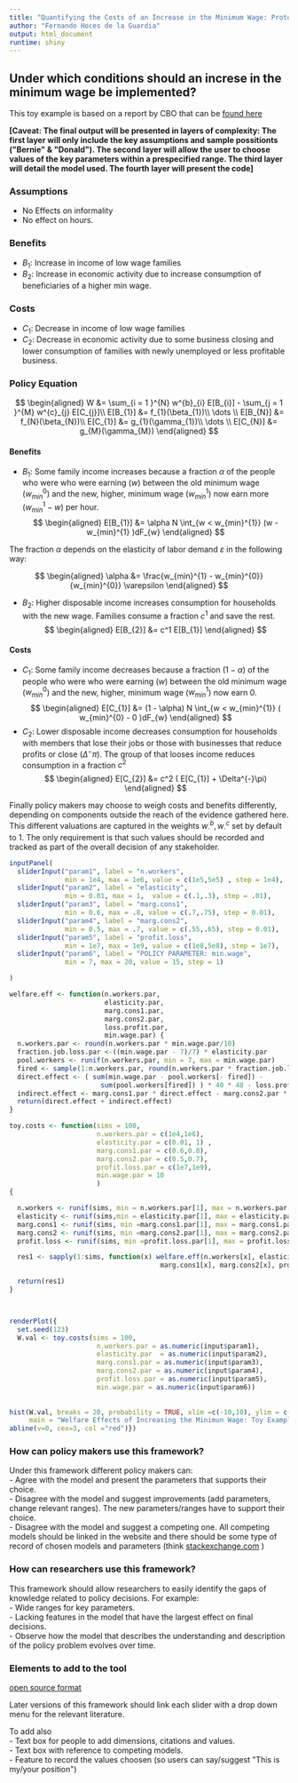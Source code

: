 ```yaml
---
title: "Quantifying the Costs of an Increase in the Minimum Wage: Prototype A Fully Reproducible Exercise [TOY EXAMPLE, NOT REAL DATA: do not cite]"
author: "Fernando Hoces de la Guardia"
output: html_document
runtime: shiny
---
```

## Under which conditions should an increse in the minimum wage be implemented?  

This toy example is based on a report by CBO that can be [found here][link2]   

[link2]: https://www.cbo.gov/sites/default/files/113th-congress-2013-2014/reports/44995-MinimumWage_OneColumn.pdf  


**[Caveat: The final output will be presented in layers of complexity: The first layer will only include the key assumptions and sample possitionts (\"Bernie\"  \&  \"Donald\"). The second layer will allow the user to choose values of the key parameters within a prespecified range. The third layer will detail the model used. The fourth layer will present the code]**

### Assumptions  
 - No Effects on informality
 - No effect on hours. 

### Benefits
 - $B_{1}$: Increase in income of low wage families
 - $B_{2}$: Increase in economic activity due to increase consumption of beneficiaries of a higher min wage. 

### Costs
 - $C_{1}$: Decrease in income of low wage families 
 - $C_{2}$: Decrease in economic activity due to some business closing and lower consumption of families with newly unemployed or less profitable business. 

### Policy Equation

$$
\begin{aligned}
W &= \sum_{i  = 1 }^{N} w^{b}_{i} E[B_{i}] - \sum_{j  = 1 }^{M} w^{c}_{j} E[C_{j}]\\
E[B_{1}] &= f_{1}(\beta_{1})\\
\dots \\
E[B_{N}] &= f_{N}(\beta_{N})\\
E[C_{1}] &= g_{1}(\gamma_{1})\\
\dots \\
E[C_{N}] &= g_{M}(\gamma_{M})
\end{aligned}
$$


#### Benefits
 - $B_{1}$: Some family income increases because a fraction $\alpha$ of the people who were who were earning ($w$) between the old minimum wage ($w_{min}^{0}$) and the new, higher, minimum wage ($w_{min}^{1}$) now earn more ($w_{min}^{1} - w$) per hour. 
$$
\begin{aligned}
E[B_{1}] &= \alpha N \int_{w < w_{min}^{1}} (w  -  w_{min}^{1} )dF_{w}
\end{aligned}
$$

The fraction $\alpha$ depends on the elasticity of labor demand $\varepsilon$ in the following way:

$$
\begin{aligned}
\alpha &= \frac{w_{min}^{1} - w_{min}^{0}}{w_{min}^{0}} \varepsilon
\end{aligned}
$$


 - $B_{2}$: Higher disposable income increases consumption for households with the new wage. Families consume a fraction $c^1$ and save the rest.    
$$
\begin{aligned}
E[B_{2}] &= c^1 E[B_{1}]
\end{aligned}
$$


#### Costs
 - $C_{1}$: Some family income decreases because a fraction $(1 - \alpha)$ of the people who were who were earning ($w$) between the old minimum wage ($w_{min}^{0}$) and the new, higher, minimum wage ($w_{min}^{1}$) now earn 0. 
$$
\begin{aligned}
E[C_{1}] &= (1 - \alpha) N \int_{w < w_{min}^{1}} ( w_{min}^{0} - 0 )dF_{w}
\end{aligned}
$$
 - $C_{2}$: Lower disposable income decreases consumption for households with members that lose their jobs or those with businesses that reduce profits or close ($\Delta^{-}\pi$). The group of that looses income reduces consumption in a fraction $c^2$
$$
\begin{aligned}
E[C_{2}] &= c^2 ( E[C_{1}] + \Delta^{-}\pi)
\end{aligned}
$$


Finally policy makers may choose to weigh costs and benefits differently, depending on components outside the reach of the evidence gathered here. This different valuations are captured in the weights $w^{b}_{\cdot}, w^{c}_{\cdot}$ set by default to 1. The only requirement is that such values should be recorded and tracked as part of the overall decision of any stakeholder. 


```r
inputPanel(
  sliderInput("param1", label = "n.workers",
              min = 1e4, max = 1e6, value = c(1e5,5e5) , step = 1e4), 
  sliderInput("param2", label = "elasticity",
              min = 0.01, max = 1,  value = c(.1,.3), step = .01), 
  sliderInput("param3", label = "marg.cons1",
              min = 0.6, max = .8, value = c(.7,.75), step = 0.01),
  sliderInput("param4", label = "marg.cons2",
              min = 0.5, max = .7, value = c(.55,.65), step = 0.01), 
  sliderInput("param5", label = "profit.loss",
              min = 1e7, max = 1e9, value = c(1e8,5e8), step = 1e7),
  sliderInput("param6", label = "POLICY PARAMETER: min.wage",
              min = 7, max = 20, value = 15, step = 1)

)

welfare.eff <- function(n.workers.par, 
                        elasticity.par, 
                        marg.cons1.par, 
                        marg.cons2.par, 
                        loss.profit.par, 
                        min.wage.par) {
  n.workers.par <- round(n.workers.par * min.wage.par/10)
  fraction.job.loss.par <-((min.wage.par - 7)/7) * elasticity.par
  pool.workers <- runif(n.workers.par, min = 7, max = min.wage.par)
  fired <- sample(1:n.workers.par, round(n.workers.par * fraction.job.loss.par))
  direct.effect <- ( sum(min.wage.par - pool.workers[- fired]) - 
                       sum(pool.workers[fired]) ) * 40 * 48 - loss.profit.par
  indirect.effect <- marg.cons1.par * direct.effect - marg.cons2.par * loss.profit.par
  return(direct.effect + indirect.effect)
}

toy.costs <- function(sims = 100,
                      n.workers.par = c(1e4,1e6), 
                      elasticity.par = c(0.01, 1) , 
                      marg.cons1.par = c(0.6,0.8), 
                      marg.cons2.par = c(0.5,0.7), 
                      profit.loss.par = c(1e7,1e9), 
                      min.wage.par = 10
                      ) 
{

  n.workers <- runif(sims, min = n.workers.par[1], max = n.workers.par[2])
  elasticity <- runif(sims,min = elasticity.par[1], max = elasticity.par[2])
  marg.cons1 <- runif(sims, min =marg.cons1.par[1], max = marg.cons1.par[2])
  marg.cons2 <- runif(sims, min =marg.cons2.par[1], max = marg.cons2.par[2])
  profit.loss <- runif(sims, min =profit.loss.par[1], max = profit.loss.par[2])

  res1 <- sapply(1:sims, function(x) welfare.eff(n.workers[x], elasticity[x],
                                      marg.cons1[x], marg.cons2[x], profit.loss[x], min.wage.par) ) / 1e9

  return(res1)
} 



renderPlot({
  set.seed(123)
  W.val <- toy.costs(sims = 100, 
                      n.workers.par = as.numeric(input$param1), 
                      elasticity.par  = as.numeric(input$param2),
                      marg.cons1.par = as.numeric(input$param3),
                      marg.cons2.par = as.numeric(input$param4), 
                      profit.loss.par = as.numeric(input$param5), 
                      min.wage.par = as.numeric(input$param6))
  
  
hist(W.val, breaks = 20, probability = TRUE, xlim =c(-10,10), ylim = c(0,.5),
     main = "Welfare Effects of Increasing the Minimun Wage: Toy Example", xlab = "$ Billions ")
abline(v=0, cex=3, col ="red")})
```


### How can policy makers use this framework?   

Under this framework different policy makers can:  
  - Agree with the model and present the parameters that supports their choice.   
  - Disagree with the model and suggest improvements (add parameters, change relevant ranges). The new parameters/ranges have to support their choice.   
  - Disagree with the model and suggest a competing one. All competing models should be linked in the website and there should be some type of record of chosen models and parameters (think [stackexchange.com][link3]   )  
  

[link3]: http://stackexchange.com/   



  
### How can researchers use this framework?  
This framework should allow researchers to easily identify the gaps of knowledge related to policy decisions. For example:  
  - Wide ranges for key parameters.  
  - Lacking features in the model that have the largest effect on final decisions.   
  - Observe how the model that describes the understanding and description of the policy problem evolves over time. 
  
### Elements to add to the tool 

[open source format][link1]   

[link1]: https://github.com/fhoces/policy-tool-rmd

Later versions of this framework should link each slider with a drop down menu for the relevant literature. 

To add also  
  - Text box for people to add dimensions, citations and values.  
  - Text box with reference to competing models.    
  - Feature to record the values choosen (so users can say/suggest \"This is my/your position\")     
  
  
  

